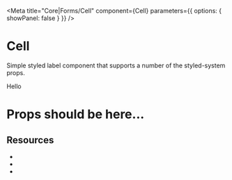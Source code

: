 
<Meta
  title="Core|Forms/Cell"
  component={Cell}
  parameters={{ options: { showPanel: false } }}
/>

# Cell

Simple styled label component that supports a number of the styled-system props.

<Preview withToolbar>
  <Story name="Default">
    <Cell xs={6} p={3} color="white" bg="blue">
      Hello
    </Cell>
  </Story>
</Preview>

# Props should be here...

<Props of={Label} />

## **Resources**

- <Space />
- <Color />
- <Border />
